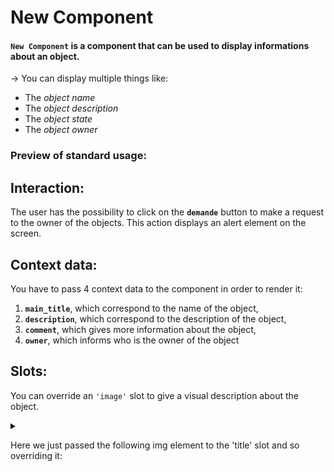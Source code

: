 

<Meta of={NewComponentStories} />

# New Component

#### **`New Component`** is a component that can be used to display informations about an object.

-> You can display multiple things like:
- The *object name* 
- The *object description*
- The *object state*
- The *object owner*

### Preview of standard usage:

<Canvas of={NewComponentStories.Standard} />

## Interaction:

The user has the possibility to click on the **`demande`** button to make a request to the owner of the objects. This action displays an alert element on the screen. 

## Context data:

You have to pass 4 context data to the component in order to render it:
1. **`main_title`**, which correspond to the name of the object,
2. **`description`**, which correspond to the description of the object,
3. **`comment`**, which gives more information about the object,
4. **`owner`**, which informs who is the owner of the object 

## Slots:

You can override an `'image'` slot to give a visual description about the object.

<Canvas of={NewComponentStories.Advanced} />

<details><summary></summary>
<Controls of={NewComponentStories.Advanced} />
</details>

Here we just passed the following img element to the 'title' slot and so overriding it:
```html 
<img src="static/django_components_app/image.jpg" alt="Object picture" class="image_descr" />
``` 
